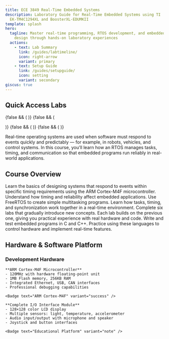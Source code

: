 ```yaml
---
title: ECE 3849 Real-Time Embedded Systems
description: Laboratory Guide for Real-Time Embedded Systems using TI
  EK-TM4C1294XL and BoosterXL-EDUMKII
template: splash
hero:
  tagline: Master real-time programming, RTOS development, and embedded system
    design through hands-on laboratory experiences
  actions:
    - text: Lab Summary
      link: /guides/labtimeline/
      icon: right-arrow
      variant: primary
    - text: Setup Guide
      link: /guides/setupguide/
      icon: setting
      variant: secondary
giscus: true
---
```




## Quick Access Labs

<CardGrid stagger>
  <LinkCard
    title="Lab 0 – Tutorial & Setup"
    description="Get started with Code Composer Studio, TivaWare, and your first embedded application."
    href="/labs/lab0/"
  />
  <LinkCard
    title="Lab 1 – Sensor Hub"
    description="Interface with multiple sensors using I2C, ADC, and PWM while building a real-time dashboard."
    href="/labs/lab1/"
  />  
  {false && (
  <LinkCard
    title="Lab 2 – Spectrum Analyzer"
    description="Implement a real-time FFT audio analyzer and visualize frequency bands on the LCD."
    href="/labs/lab2/"
    class="opacity-50 pointer-events-none cursor-not-allowed"
  /> )}
    {false && (

  <LinkCard
    title="Lab 3 – RTOS Integration"
    description="Migrate to FreeRTOS, manage concurrent tasks, and synchronize data across threads."
    href="/labs/lab3/"
  /> )}
    {false && (
  <LinkCard
    title="Lab 4 – RTOS Snake Game"
    description="Create a multitasking Snake game with FreeRTOS timers, mutexes, and LCD rendering."
    href="/labs/lab4/"
  />)}
    {false && (
  <LinkCard
    title="Lab 5 – Final System Integration"
    description="Combine all labs into a unified Embedded Arcade system running under FreeRTOS."
    href="/labs/lab5/"
  />
  )}
</CardGrid>

<Aside type="tip" title="What is an RTOS?">
Real-time operating systems are used when software must respond to events quickly and predictably — for example, in robots, vehicles, and control systems. In this course, you’ll learn how an RTOS manages tasks, timing, and communication so that embedded programs run reliably in real-world applications.
</Aside>

## Course Overview

<CardGrid stagger>
  <Card title="Real-Time Systems" icon="rocket">
    Learn the basics of designing systems that respond to events within specific timing requirements using the ARM Cortex-M4F microcontroller. Understand how timing and reliability affect embedded applications.
  </Card>

  <Card title="FreeRTOS" icon="settings">
    Use FreeRTOS to create simple multitasking programs. Learn how tasks, timing, and synchronization work together in a real-time environment.
  </Card>

  <Card title="Hands-On Labs" icon="puzzle">
    Complete six labs that gradually introduce new concepts. Each lab builds on the previous one, giving you practical experience with real hardware and code.
  </Card>

  <Card title="C/C++ Programming" icon="laptop">
    Write and test embedded programs in C and C++. Practice using these languages to control hardware and implement real-time features.
  </Card>
</CardGrid>


## Hardware & Software Platform

### Development Hardware

<CardGrid>
  <Card title="TI EK-TM4C1294XL LaunchPad" icon="laptop">
    <Picture src={tiBoard} alt="TI EK-TM4C1294XL" width={300} />
    
    **ARM Cortex-M4F Microcontroller**
    - 120MHz with hardware floating-point unit
    - 1MB Flash memory, 256KB RAM
    - Integrated Ethernet, USB, CAN interfaces
    - Professional debugging capabilities

    <Badge text="ARM Cortex-M4F" variant="success" />
  </Card>
  
  <Card title="BOOSTXL-EDUMKII BoosterPack" icon="puzzle">
    <Picture src={boosterPack} alt="Educational BoosterPack" width={300} />
    
    **Complete I/O Interface Module**
    - 128×128 color LCD display
    - Multiple sensors: light, temperature, accelerometer
    - Audio input/output with microphone and speaker
    - Joystick and button interfaces
    
    <Badge text="Educational Platform" variant="note" />
  </Card>
</CardGrid>
